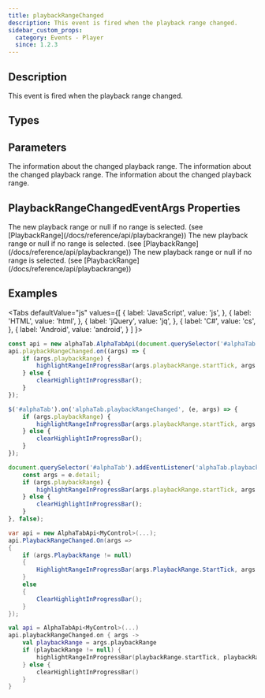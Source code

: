 ```yaml
---
title: playbackRangeChanged
description: This event is fired when the playback range changed.
sidebar_custom_props:
  category: Events - Player
  since: 1.2.3
---
```


<SinceBadge since="1.2.3" />


## Description
This event is fired when the playback range changed. 

<EventDescription />

## Types

<TypeTable>
    <TypeRow type="js" name="function(e)" />    
    <TypeRow type="net" name="Action<PlaybackRangeChangedEventArgs>" />    
    <TypeRow type="android" name="(e: PlaybackRangeChangedEventArgs) : Unit" />    
</TypeTable>

## Parameters

<ParameterTable>
    <ParameterRow platform="js" name="args" type="alphaTab.synth.PlaybackRangeChangedEventArgs">
        The information about the changed playback range. 
    </ParameterRow>
    <ParameterRow platform="net" name="args" type="AlphaTab.Synth.PlaybackRangeChangedEventArgs">
        The information about the changed playback range.
    </ParameterRow>
    <ParameterRow platform="android" name="args" type="alphaTab.synth.PlaybackRangeChangedEventArgs">
        The information about the changed playback range.
    </ParameterRow>
</ParameterTable>

## PlaybackRangeChangedEventArgs Properties

<ParameterTable>
    <ParameterRow platform="js" name="playbackRange" type="alphaTab.synth.PlaybackRange">
        The new playback range or null if no range is selected. (see [PlaybackRange](/docs/reference/api/playbackrange))
    </ParameterRow>
    <ParameterRow platform="net" name="PlaybackRange" type="AlphaTab.Synth.PlaybackRange">
        The new playback range or null if no range is selected. (see [PlaybackRange](/docs/reference/api/playbackrange))
    </ParameterRow>
    <ParameterRow platform="android" name="playbackRange" type="alphaTab.synth.PlaybackRange">
        The new playback range or null if no range is selected. (see [PlaybackRange](/docs/reference/api/playbackrange))
    </ParameterRow>
</ParameterTable>

## Examples

<Tabs
  defaultValue="js"
  values={[
    { label: 'JavaScript', value: 'js', },
    { label: 'HTML', value: 'html', },
    { label: 'jQuery', value: 'jq', },
    { label: 'C#', value: 'cs', },
    { label: 'Android', value: 'android', }
  ]
}>
<TabItem value="js">

```js
const api = new alphaTab.AlphaTabApi(document.querySelector('#alphaTab'));
api.playbackRangeChanged.on((args) => {
    if (args.playbackRange) {
        highlightRangeInProgressBar(args.playbackRange.startTick, args.playbackRange.endTick);
    } else {
        clearHighlightInProgressBar();
    }
});
```

</TabItem>
<TabItem value="jq">

```js
$('#alphaTab').on('alphaTab.playbackRangeChanged', (e, args) => {
    if (args.playbackRange) {
        highlightRangeInProgressBar(args.playbackRange.startTick, args.playbackRange.endTick);
    } else {
        clearHighlightInProgressBar();
    }
});
```

</TabItem>
<TabItem value="html">

```js
document.querySelector('#alphaTab').addEventListener('alphaTab.playbackRangeChanged', (e) => {
    const args = e.detail;
    if (args.playbackRange) {
        highlightRangeInProgressBar(args.playbackRange.startTick, args.playbackRange.endTick);
    } else {
        clearHighlightInProgressBar();
    }
}, false);
```

</TabItem>
<TabItem value="cs">

```cs
var api = new AlphaTabApi<MyControl>(...);
api.PlaybackRangeChanged.On(args => 
{
    if (args.PlaybackRange != null) 
    {
        HighlightRangeInProgressBar(args.PlaybackRange.StartTick, args.PlaybackRange.EndTick);
    }
    else 
    {
        ClearHighlightInProgressBar();
    }
});
```

</TabItem>
<TabItem value="android">

```kotlin
val api = AlphaTabApi<MyControl>(...)
api.playbackRangeChanged.on { args ->
    val playbackRange = args.playbackRange
    if (playbackRange != null) {
        highlightRangeInProgressBar(playbackRange.startTick, playbackRange.endTick)
    } else {
        clearHighlightInProgressBar()
    }
}
```

</TabItem>
</Tabs>